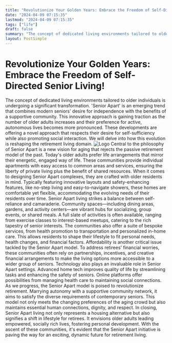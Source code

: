 ```yaml
---
title: "Revolutionize Your Golden Years: Embrace the Freedom of Self-Directed Senior Living!"
date: "2024-04-09 07:15:35"
lastmod: "2024-04-09 07:15:35"
tags: ["life"]
draft: false
summary: "The concept of dedicated living environments tailored to older individuals is undergoing a significant transformation. 'Senior Apart' is an emerging trend that combines modern seniors' desire for independence with the benefits of a supportive community. This innovative approach is gaining traction as the number of older adults increases and their preference for active, autonomous lives becomes more pronounced. These developments are offering a novel approach that respects their desire for self-sufficiency while also promoting social interaction. We will delve into how this evolution is reshaping the retirement living domain."
layout: PostSimple
---
```

# Revolutionize Your Golden Years: Embrace the Freedom of Self-Directed Senior Living!
The concept of dedicated living environments tailored to older individuals is undergoing a significant transformation. 'Senior Apart' is an emerging trend that combines modern seniors' desire for independence with the benefits of a supportive community. This innovative approach is gaining traction as the number of older adults increases and their preference for active, autonomous lives becomes more pronounced. These developments are offering a novel approach that respects their desire for self-sufficiency while also promoting social interaction. We will delve into how this evolution is reshaping the retirement living domain.
<img alt="Logo" class="lazyImg" data-src="https://cdn.seniorsselection.com/src_image/237f9b746461464c004c899bb096840d.webp" src="/statics/image/loading.webp"/>
Central to the philosophy of Senior Apart is a new vision for aging that rejects the passive retirement model of the past. Today's older adults prefer life arrangements that mirror their energetic, engaged way of life. These communities provide individual apartments with easy access to common areas and services, ensuring the liberty of private living plus the benefit of shared resources.
When it comes to designing Senior Apart complexes, they are crafted with older residents in mind. Typically featuring innovative layouts and safety-enhancing features, like no-step living and easy-to-navigate showers, these homes are comfortable yet flexible, accommodating the evolving needs of their residents over time.
Senior Apart living strikes a balance between self-reliance and camaraderie. Community spaces—including dining areas, gardens, and activity centers—are vibrant hubs for socializing, group events, or shared meals. A full slate of activities is often available, ranging from exercise classes to interest-based meetups, catering to the rich tapestry of senior interests.
The communities also offer a suite of bespoke services, from health promotion to transportation and personalized in-home care. This allows residents to shape their lifestyle to fit personal needs, health changes, and financial factors.
Affordability is another critical issue tackled by the Senior Apart model. To address retirees' financial worries, these communities often rely on partnerships, incentives, and creative financial arrangements to make the living options more accessible to a wider group of seniors.
Technology also plays an invaluable role in Senior Apart settings. Advanced home tech improves quality of life by streamlining tasks and enhancing the safety of seniors. Online platforms offer possibilities from managing health care to maintaining social connections.
As we progress, the Senior Apart model is poised to revolutionize retirement. Marrying autonomy with a supportive community network, it aims to satisfy the diverse requirements of contemporary seniors. This model not only meets the changing preferences of the aging crowd but also maintains essential human connections, dignity, and respect.
In closing, Senior Apart living not only represents a housing alternative but also signifies a shift in lifestyle for retirees. It envisions older adults leading empowered, socially rich lives, fostering personal development. With the ascent of these communities, it's evident that the Senior Apart initiative is paving the way for an exciting, dynamic future for retirement living.
        